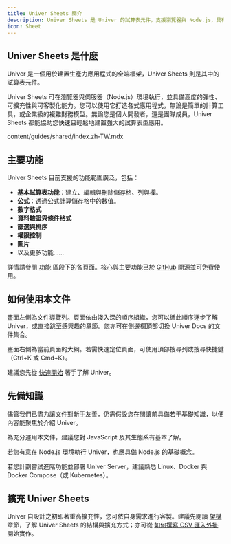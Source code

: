 ```yaml
---
title: Univer Sheets 簡介
description: Univer Sheets 是 Univer 的試算表元件，支援瀏覽器與 Node.js，具有高彈性、可擴充與可客製化的特性。
icon: Sheet
---
```


## Univer Sheets 是什麼

Univer 是一個用於建置生產力應用程式的全端框架，Univer Sheets 則是其中的試算表元件。

Univer Sheets 可在瀏覽器與伺服器（Node.js）環境執行，並具備高度的彈性、可擴充性與可客製化能力。您可以使用它打造各式應用程式，無論是簡單的計算工具，或企業級的複雜財務模型。無論您是個人開發者，還是團隊成員，Univer Sheets 都能協助您快速且輕鬆地建置強大的試算表型應用。

<include cwd>content/guides/shared/index.zh-TW.mdx</include>

## 主要功能

Univer Sheets 目前支援的功能範圍廣泛，包括：

- **基本試算表功能**：建立、編輯與刪除儲存格、列與欄。
- **公式**：透過公式計算儲存格中的數值。
- **數字格式**
- **資料驗證與條件格式**
- **篩選與排序**
- **權限控制**
- **圖片**
- 以及更多功能……

詳情請參閱 [功能](/guides/sheets/features/core) 區段下的各頁面。核心與主要功能已於 [GitHub](https://github.com/dream-num/univer) 開源並可免費使用。

## 如何使用本文件

畫面左側為文件導覽列。頁面依由淺入深的順序組織，您可以循此順序逐步了解 Univer，或直接跳至感興趣的章節。您亦可在側邊欄頂部切換 Univer Docs 的文件集合。

畫面右側為當前頁面的大綱。若需快速定位頁面，可使用頂部搜尋列或搜尋快捷鍵（Ctrl+K 或 Cmd+K）。

建議您先從 [快速開始](/guides/sheets/getting-started/quickstart) 著手了解 Univer。

## 先備知識

儘管我們已盡力讓文件對新手友善，仍需假設您在閱讀前具備若干基礎知識，以便內容能聚焦於介紹 Univer。

為充分運用本文件，建議您對 JavaScript 及其生態系有基本了解。

若您有意在 Node.js 環境執行 Univer，也應具備 Node.js 的基礎概念。

若您計劃嘗試進階功能並部署 Univer Server，建議熟悉 Linux、Docker 與 Docker Compose（或 Kubernetes）。

## 擴充 Univer Sheets

Univer 自設計之初即著重高擴充性，您可依自身需求進行客製。建議先閱讀 [架構](/guides/recipes/architecture/univer) 章節，了解 Univer Sheets 的結構與擴充方式；亦可從 [如何撰寫 CSV 匯入外掛](/guides/recipes/practices/csv-import-plugin) 開始實作。

<Cards>
  <Card
    title="快速開始"
    href="/guides/sheets/getting-started/quickstart"
  />

  <Card
    title="在 Node.js 上執行"
    href="/guides/sheets/getting-started/integrations/node"
  />

  <Card
    title="整合進階功能"
    href="/guides/sheets/getting-started/pro"
  />

  <Card
    title="功能一覽"
    href="/guides/sheets/features/core"
  />
</Cards>
